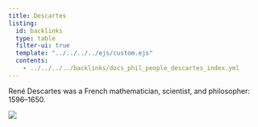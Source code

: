 ```yaml
---
title: Descartes
listing:
  id: backlinks
  type: table
  filter-ui: true
  template: "../../../../ejs/custom.ejs"
  contents:
    - ../../../../backlinks/docs_phil_people_descartes_index.yml
---
```

René Descartes was a French mathematician, scientist, and philosopher: 1596–1650.

![](/images/headshots/descartes.jpeg)
